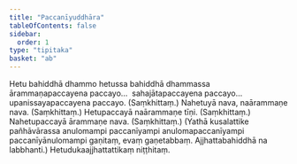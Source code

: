 ```yaml
---
title: "Paccanīyuddhāra"
tableOfContents: false
sidebar:
  order: 1
type: "tipitaka"
basket: "ab"
---
```



<DynamicBreadcrumb />

<Division number="523">

<Paragraph number="1175">
Hetu bahiddhā dhammo hetussa bahiddhā dhammassa ārammaṇapaccayena paccayo…  sahajātapaccayena paccayo…  upanissayapaccayena paccayo. (Saṃkhittaṃ.)
</Paragraph>

</Division>
<Division number="524">

<Paragraph number="1176">
Nahetuyā nava, naārammaṇe nava. (Saṃkhittaṃ.)
</Paragraph>

<Paragraph number="1177">
Hetupaccayā naārammaṇe tīṇi. (Saṃkhittaṃ.)
</Paragraph>

<Paragraph number="1178">
Nahetupaccayā ārammaṇe nava. (Saṃkhittaṃ.)
</Paragraph>

<Paragraph number="1179">
(Yathā kusalattike pañhāvārassa anulomampi paccanīyampi anulomapaccanīyampi paccanīyānulomampi gaṇitaṃ, evaṃ gaṇetabbaṃ. Ajjhattabahiddhā na labbhanti.)

</Paragraph>
</Division>

<Paragraph number="1180" type="center">
Hetudukaajjhattattikaṃ niṭṭhitaṃ.
</Paragraph>